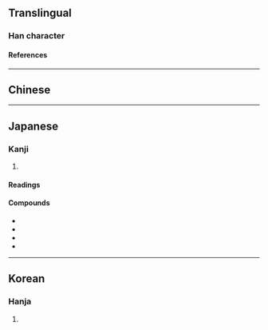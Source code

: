 {{also|瑤}}
{{character info}}
==Translingual==

===Han character===
{{Han char|rn=96|rad=玉|as=10|sn=14|four=|canj=MGBOU,XMGBO|ids=⿰𤣩䍃}}

====References====
{{Han ref|kx=0740.111|dkj=21149|hdz=21131.080|uh=7476}}

----

==Chinese==
{{zh-see|瑤}}

----

==Japanese==

===Kanji===
{{ja-kanji|grade=|rs=玉10|kyu=瑤}}

# {{rfdef|ja|sort=玉10}}

====Readings====
{{ja-readings
|goon=よう<えう
|kanon=よう<えう
|kun=たま}}

====Compounds====
* {{ja-r|瑶緘|ようかん}}
* {{ja-r|瑶顔|ようがん}}
* {{ja-r|瑶台|ようだい}}
* {{ja-r|瑶池|ようち}}

----

==Korean==

===Hanja===
{{ko-hanja|hangeul=요|eumhun=|rv=yo|mr=yo|y=yo}}

# {{rfdef|ko|sort=玉10}}